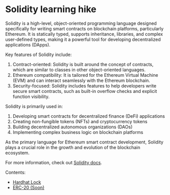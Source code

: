# Solidity learning hike

Solidity is a high-level, object-oriented programming language designed specifically for writing smart contracts on blockchain platforms, particularly Ethereum. It is statically typed, supports inheritance, libraries, and complex user-defined types, making it a powerful tool for developing decentralized applications (DApps).

Key features of Solidity include:

1. Contract-oriented: Solidity is built around the concept of contracts, which are similar to classes in other object-oriented languages.
2. Ethereum compatibility: It is tailored for the Ethereum Virtual Machine (EVM) and can interact seamlessly with the Ethereum blockchain.
3. Security-focused: Solidity includes features to help developers write secure smart contracts, such as built-in overflow checks and explicit function visibility.

Solidity is primarily used in:

1. Developing smart contracts for decentralized finance (DeFi) applications
2. Creating non-fungible tokens (NFTs) and cryptocurrency tokens
3. Building decentralized autonomous organizations (DAOs)
4. Implementing complex business logic on blockchain platforms

As the primary language for Ethereum smart contract development, Solidity plays a crucial role in the growth and evolution of the blockchain ecosystem.

For more information, check out [Solidity docs](https://docs.soliditylang.org/en/v0.8.26/).

Contents:
- [Hardhat Lock](/lock)
- [ERC-20 (Soon)](/erc20)
